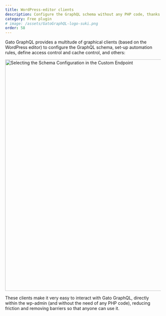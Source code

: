 ```yaml
---
title: WordPress-editor clients
description: Configure the GraphQL schema without any PHP code, thanks to dedicated WordPress-editor clients
category: Free plugin
# image: /assets/GatoGraphQL-logo-suki.png
order: 58
---
```


Gato GraphQL provides a multitude of graphical clients (based on the WordPress editor) to configure the GraphQL schema, set-up automation rules, define access control and cache control, and others:

<Image
  src="/assets/guides/upstream/schema-configuration-in-custom-endpoint.png"
  width="1024"
  height="750"
  alt="Selecting the Schema Configuration in the Custom Endpoint"
  caption="Selecting the Schema Configuration in the Custom Endpoint"
/>

These clients make it very easy to interact with Gato GraphQL, directly within the wp-admin (and without the need of any PHP code), reducing friction and removing barriers so that anyone can use it.
